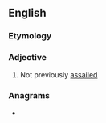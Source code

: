 ==English==

===Etymology===
{{prefix|en|un|assailed}}

===Adjective===
{{en-adj|-}}

# Not previously [[assailed]]

===Anagrams===
* {{anagrams|en|a=aadeilnssu|Aussieland}}